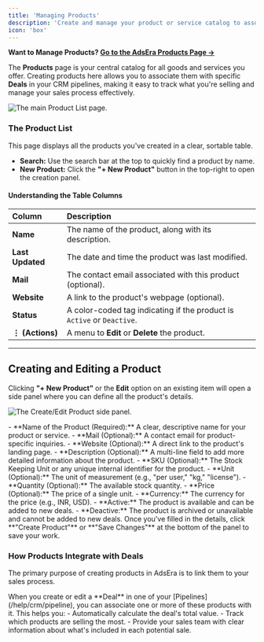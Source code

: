 ```yaml
---
title: 'Managing Products'
description: 'Create and manage your product or service catalog to associate them with deals in your CRM sales pipelines.'
icon: 'box'
---
```


**Want to Manage Products? [Go to the AdsEra Products Page &rarr;](https://app.adsera.in/dashboard/crm/product)**

The **Products** page is your central catalog for all goods and services you offer. Creating products here allows you to associate them with specific **Deals** in your CRM pipelines, making it easy to track what you're selling and manage your sales process effectively.

![The main Product List page.](https://sgp1.digitaloceanspaces.com/whatsera/0b19f74d-d6ec-4740-9ff1-e8cbb886c7f5_product.png)

### The Product List

This page displays all the products you've created in a clear, sortable table.

- **Search:** Use the search bar at the top to quickly find a product by name.
- **New Product:** Click the **"+ New Product"** button in the top-right to open the creation panel.

#### Understanding the Table Columns

| Column | Description |
| :--- | :--- |
| **Name** | The name of the product, along with its description. |
| **Last Updated** | The date and time the product was last modified. |
| **Mail** | The contact email associated with this product (optional). |
| **Website** | A link to the product's webpage (optional). |
| **Status** | A color-coded tag indicating if the product is `Active` or `Deactive`. |
| **⋮ (Actions)**| A menu to **Edit** or **Delete** the product. |

---

## Creating and Editing a Product

Clicking **"+ New Product"** or the **Edit** option on an existing item will open a side panel where you can define all the product's details.

![The Create/Edit Product side panel.](https://sgp1.digitaloceanspaces.com/whatsera/c304b58d-f577-44bf-805d-352215cf99e9_product_edit.png)

<AccordionGroup>
  <Accordion title="Core Product Details">
    - **Name of the Product (Required):** A clear, descriptive name for your product or service.
    - **Mail (Optional):** A contact email for product-specific inquiries.
    - **Website (Optional):** A direct link to the product's landing page.
    - **Description (Optional):** A multi-line field to add more detailed information about the product.
  </Accordion>
  <Accordion title="Inventory & Pricing">
    - **SKU (Optional):** The Stock Keeping Unit or any unique internal identifier for the product.
    - **Unit (Optional):** The unit of measurement (e.g., "per user," "kg," "license").
    - **Quantity (Optional):** The available stock quantity.
    - **Price (Optional):** The price of a single unit.
    - **Currency:** The currency for the price (e.g., INR, USD).
  </Accordion>
  <Accordion title="Status">
    - **Active:** The product is available and can be added to new deals.
    - **Deactive:** The product is archived or unavailable and cannot be added to new deals.
  </Accordion>
</AccordionGroup>

<Info>
  Once you've filled in the details, click **"Create Product"** or **"Save Changes"** at the bottom of the panel to save your work.
</Info>

### How Products Integrate with Deals

The primary purpose of creating products in AdsEra is to link them to your sales process.

<Card title="Connecting Products to Deals" icon="handshake">
  When you create or edit a **Deal** in one of your [Pipelines](/help/crm/pipeline), you can associate one or more of these products with it. This helps you:
  - Automatically calculate the deal's total value.
  - Track which products are selling the most.
  - Provide your sales team with clear information about what's included in each potential sale.
</Card>